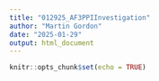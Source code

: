 ```yaml
---
title: "012925_AF3PPIInvestigation"
author: "Martin Gordon"
date: "2025-01-29"
output: html_document
---
```


```r
knitr::opts_chunk$set(echo = TRUE)
```

